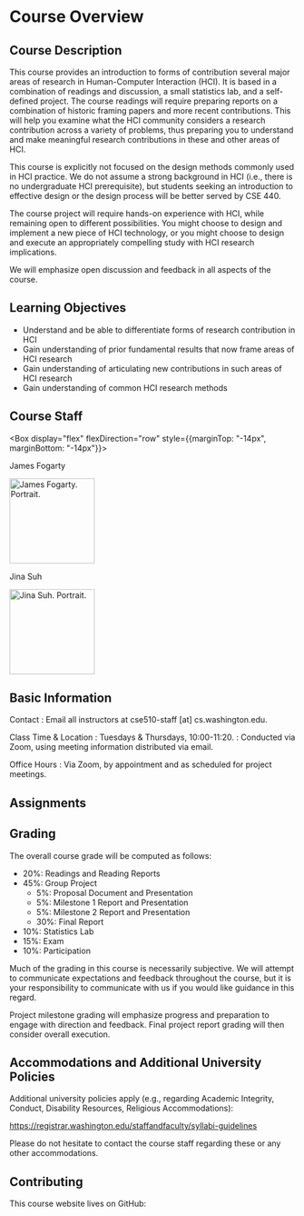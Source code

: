 



# Course Overview

## Course Description

This course provides an introduction to forms of contribution several major areas of research in Human-Computer Interaction (HCI).
It is based in a combination of readings and discussion, a small statistics lab, and a self-defined project.
The course readings will require preparing reports on a combination of historic framing papers and more recent contributions.
This will help you examine what the HCI community considers a research contribution across a variety of problems,
thus preparing you to understand and make meaningful research contributions in these and other areas of HCI.

This course is explicitly not focused on the design methods commonly used in HCI practice.
We do not assume a strong background in HCI (i.e., there is no undergraduate HCI prerequisite),
but students seeking an introduction to effective design or the design process will be better served by CSE 440.

The course project will require hands-on experience with HCI, while remaining open to different possibilities. 
You might choose to design and implement a new piece of HCI technology, 
or you might choose to design and execute an appropriately compelling study with HCI research implications.

We will emphasize open discussion and feedback in all aspects of the course.

## Learning Objectives

- Understand and be able to differentiate forms of research contribution in HCI
- Gain understanding of prior fundamental results that now frame areas of HCI research
- Gain understanding of articulating new contributions in such areas of HCI research
- Gain understanding of common HCI research methods

## Course Staff

<!-- TODO Determine a non-hacky way to get reasonable spacing here.
          Problem is there's no margin collapse for a flexbox.
          Tried to remove margin on children with nested selector,
          but no nested selector appeared to have any effect.
          Settled for manually-determined negative margins on the root Box.
          Set negative margin to same as <p>, effectively collapsing those. -->
<Box display="flex" flexDirection="row" style={{marginTop: "-14px", marginBottom: "-14px"}}>
    <Box mr={2}>
        <p>James Fogarty</p>
        <p><img src={pathPhotoJames} height="150" alt="James Fogarty. Portrait."/></p>
    </Box>
    <Box>
        <p>Jina Suh</p>
        <p><img src={pathPhotoJina} height="150" alt="Jina Suh. Portrait."/></p>
    </Box>
</Box>

## Basic Information

<!-- TODO Add support for DL formatting -->
Contact
: Email all instructors at cse510-staff [at] cs.washington.edu.

Class Time & Location
: Tuesdays & Thursdays, 10:00-11:20.
: Conducted via Zoom, using meeting information distributed via email.

Office Hours
: Via Zoom, by appointment and as scheduled for project meetings.

## Assignments

<AssignmentsOverview />

## Grading

The overall course grade will be computed as follows:

- 20%: Readings and Reading Reports
- 45%: Group Project
  - 5%: Proposal Document and Presentation
  - 5%: Milestone 1 Report and Presentation
  - 5%: Milestone 2 Report and Presentation
  - 30%: Final Report
- 10%: Statistics Lab
- 15%: Exam
- 10%: Participation

Much of the grading in this course is necessarily subjective.
We will attempt to communicate expectations and feedback throughout the course,
but it is your responsibility to communicate with us if you would like guidance in this regard.

Project milestone grading will emphasize progress and preparation to engage with direction and feedback.
Final project report grading will then consider overall execution.

## Accommodations and Additional University Policies

Additional university policies apply 
(e.g., regarding Academic Integrity, Conduct, Disability Resources, Religious Accommodations):

<https://registrar.washington.edu/staffandfaculty/syllabi-guidelines>

Please do not hesitate to contact the course staff regarding these or any other accommodations.

## Contributing

This course website lives on GitHub:

<p><CourseInformationLink linkName='linkGitHub' /></p>
